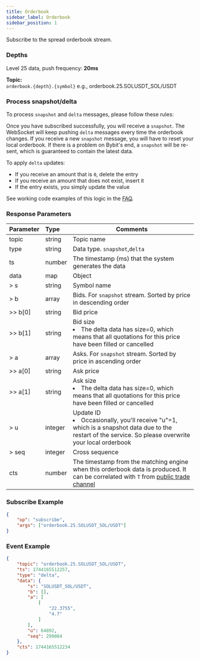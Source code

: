 ```yaml
---
title: Orderbook
sidebar_label: Orderbook
sidebar_position: 1
---
```


Subscribe to the spread orderbook stream.
### Depths
Level 25 data, push frequency: **20ms**

**Topic:**<br/>
`orderbook.{depth}.{symbol}` e.g., orderbook.25.SOLUSDT_SOL/USDT

### Process snapshot/delta

To process `snapshot` and `delta` messages, please follow these rules:

Once you have subscribed successfully, you will receive a `snapshot`. The WebSocket will keep pushing `delta` messages every time the orderbook changes. If you receive a new `snapshot` message, you will have to reset your local orderbook. If there is a problem on Bybit's end, a `snapshot` will be re-sent, which is guaranteed to contain the latest data.

To apply `delta` updates:

* If you receive an amount that is `0`, delete the entry
* If you receive an amount that does not exist, insert it
* If the entry exists, you simply update the value

See working code examples of this logic in the [FAQ](https://bybit-exchange.github.io/docs/faq#how-can-i-process-websocket-snapshot-and-delta-messages).

### Response Parameters
| Parameter | Type | Comments|
|:----- |:-----|----- |
|topic |string |Topic name |
|type |string |Data type. `snapshot`,`delta` |
|ts |number |The timestamp (ms) that the system generates the data |
|data |map |Object |
|> s |string |Symbol name |
|> b |array |Bids. For `snapshot` stream. Sorted by price in descending order  |
|>> b[0] |string |Bid price |
|>> b[1] |string |Bid size <li>The delta data has size=0, which means that all quotations for this price have been filled or cancelled</li>|
|> a |array |Asks. For `snapshot` stream. Sorted by price in ascending order  |
|>> a[0] |string |Ask price |
|>> a[1] |string |Ask size <li>The delta data has size=0, which means that all quotations for this price have been filled or cancelled</li> |
|> u |integer |Update ID<li>Occasionally, you'll receive "u"=1, which is a snapshot data due to the restart of the service. So please overwrite your local orderbook</li>|
|> seq |integer |Cross sequence|
|cts |number |The timestamp from the matching engine when this orderbook data is produced. It can be correlated with `T` from [public trade channel](trade#) |

### Subscribe Example

```json
{
    "op": "subscribe",
    "args": ["orderbook.25.SOLUSDT_SOL/USDT"]
}
```

### Event Example
```json
{
    "topic": "orderbook.25.SOLUSDT_SOL/USDT",
    "ts": 1744165512257,
    "type": "delta",
    "data": {
        "s": "SOLUSDT_SOL/USDT",
        "b": [],
        "a": [
            [
                "22.3755",
                "4.7"
            ]
        ],
        "u": 64892,
        "seq": 299084
    },
    "cts": 1744165512234
}
```
